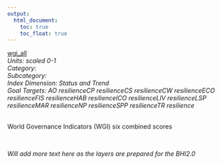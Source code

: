 ```yaml
---
output:
  html_document:
    toc: true
    toc_float: true
---
```


[wgi_all](https://github.com/OHI-Science/bhi/blob/master/baltic/layers/wgi_all_gl2018.csv)\
*Units: scaled 0-1*\
*Category:*\
*Subcategory:*\
*Index Dimension: Status and Trend*\
*Goal Targets: AO resilienceCP resilienceCS resilienceCW resilienceECO resilienceFIS resilienceHAB resilienceICO resilienceLIV resilienceLSP resilienceMAR resilienceNP resilienceSPP resilienceTR resilience*\
<br>

World Governance Indicators (WGI) six combined scores

<br>

*Will add more text here as the layers are prepared for the BHI2.0*

<br>



<br>

